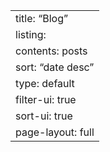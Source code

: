 ---
title: "Blog"
listing: 
    contents: posts
    sort: "date desc"
    type: default
    filter-ui: true
    sort-ui: true
page-layout: full
---